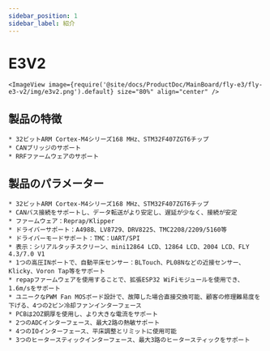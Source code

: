 ```yaml
---
sidebar_position: 1
sidebar_label: 紹介
---
```




# E3V2

    <ImageView image={require('@site/docs/ProductDoc/MainBoard/fly-e3/fly-e3-v2/img/e3v2.png').default} size="80%" align="center" />

## 製品の特徴

    * 32ビットARM Cortex-M4シリーズ168 MHz、STM32F407ZGT6チップ
    * CANブリッジのサポート
    * RRFファームウェアのサポート



## 製品のパラメーター

    * 32ビットARM Cortex-M4シリーズ168 MHz、STM32F407ZGT6チップ
    * CANバス接続をサポートし、データ転送がより安定し、遅延が少なく、接続が安定
    * ファームウェア：Reprap/Klipper
    * ドライバーサポート：A4988、LV8729、DRV8225、TMC2208/2209/5160等
    * ドライバーモードサポート：TMC：UART/SPI
    * 表示：シリアルタッチスクリーン、mini12864 LCD、12864 LCD、2004 LCD、FLY 4.3/7.0 V1
    * 1つの高圧INポートで、自動平床センサー：BLTouch、PL08Nなどの近接センサー、Klicky、Voron Tap等をサポート
    * repapファームウェアを使用することで、拡張ESP32 WiFiモジュールを使用でき、1.6m/sをサポート
    * ユニークなPWM Fan MOSボード設計で、故障した場合直接交換可能、顧客の修理難易度を下げる、4つの2ピン冷却ファンインターフェース
    * PCBは2OZ銅厚を使用し、より大きな電流をサポート
    * 2つのADCインターフェース、最大2路の熱敏サポート
    * 4つのIOインターフェース、平床調整とリミットに使用可能
    * 3つのヒータースティックインターフェース、最大3路のヒータースティックをサポート